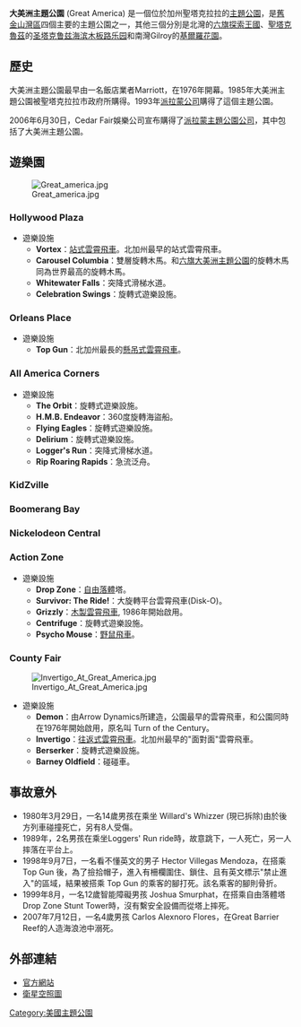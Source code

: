 {{Infobox Amusement park
| name = Great America
| image = California's Great America Logo.svg
| caption = 
| location = [[圣克拉拉_(加利福尼亚州)|圣克拉拉 (加利福尼亚州)]]
| opening_date = 1976年
| previous_names = '''''Marriott's Great America''''' <span style="white-space: nowrap">- 1976 ~ 1984</span><br/>'''''Great America''''' <span style="white-space: nowrap">- 1985 ~ 1992</span><br/>'''''Paramount's Great America''''' <span style="white-space: nowrap">- 1993 ~ 2006</span>
| area = 364 英畝 (1.5 平方公里)
| season = 3月 至 10月
| rides =
| coasters =
| water_rides =
| owner = Cedar Fair Entertainment Co.
| slogan =
| homepage = [http://www2.paramountparks.com/greatamerica/ Great America]}}

'''大美洲主題公園''' (Great America) 是一個位於加州聖塔克拉拉的[[主題公園|主題公園]]，是[[舊金山灣區|舊金山灣區]]四個主要的主題公園之一，其他三個分別是北灣的[[六旗探索王國|六旗探索王國]]、[[聖塔克魯茲|聖塔克魯茲]]的[[圣塔克鲁兹海滨木板路乐园|圣塔克鲁兹海滨木板路乐园]]和南灣Gilroy的[[基爾羅花園|基爾羅花園]]。

==歷史==
大美洲主題公園最早由一名飯店業者Marriott，在1976年開幕。1985年大美洲主題公園被聖塔克拉拉市政府所購得。1993年[[派拉蒙公司|派拉蒙公司]]購得了這個主題公園。

2006年6月30日，Cedar Fair娛樂公司宣布購得了[[派拉蒙主題公園公司|派拉蒙主題公園公司]]，其中包括了大美洲主題公園。

==遊樂園==
[[File:Great_america.jpg|thumb]]

===Hollywood Plaza===
* 遊樂設施
** '''Vortex'''：[[站式雲霄飛車|站式雲霄飛車]]。北加州最早的站式雲霄飛車。
** '''Carousel Columbia'''：雙層旋轉木馬。和[[六旗大美洲主題公園|六旗大美洲主題公園]]的旋轉木馬同為世界最高的旋轉木馬。
** '''Whitewater Falls'''：突降式滑梯水道。
** '''Celebration Swings'''：旋轉式遊樂設施。

===Orleans Place===
* 遊樂設施
** '''Top Gun'''：北加州最長的[[懸吊式雲霄飛車|懸吊式雲霄飛車]]。

===All America Corners===
* 遊樂設施
** '''The Orbit'''：旋轉式遊樂設施。
** '''H.M.B. Endeavor'''：360度旋轉海盜船。
** '''Flying Eagles'''：旋轉式遊樂設施。
** '''Delirium'''：旋轉式遊樂設施。
** '''Logger's Run'''：突降式滑梯水道。
** '''Rip Roaring Rapids'''：急流泛舟。

===KidZville===
===Boomerang Bay===
===Nickelodeon Central===

===Action Zone===
* 遊樂設施
** '''Drop Zone'''：[[自由落體|自由落體]]塔。
** '''Survivor: The Ride!'''：大旋轉平台雲霄飛車(Disk-O)。
** '''Grizzly'''：[[木製雲霄飛車|木製雲霄飛車]], 1986年開始啟用。
** '''Centrifuge'''：旋轉式遊樂設施。
** '''Psycho Mouse'''：[[野鼠飛車|野鼠飛車]]。

===County Fair===
[[File:Invertigo_At_Great_America.jpg|thumb]]
* 遊樂設施
** '''Demon'''：由Arrow Dynamics所建造，公園最早的雲霄飛車，和公園同時在1976年開始啟用，原名叫 Turn of the Century。
** '''Invertigo'''：[[往返式雲霄飛車|往返式雲霄飛車]]。北加州最早的"面對面"雲霄飛車。
** '''Berserker'''：旋轉式遊樂設施。
** '''Barney Oldfield'''：碰碰車。

==事故意外==
* 1980年3月29日，一名14歲男孩在乘坐 Willard's Whizzer (現已拆除)由於後方列車碰撞死亡，另有8人受傷。
* 1989年，2名男孩在乘坐Loggers' Run ride時，故意跳下，一人死亡，另一人摔落在平台上。
* 1998年9月7日，一名看不懂英文的男子 Hector Villegas Mendoza，在搭乘 Top Gun 後，為了撿拾帽子，進入有柵欄圍住、鎖住、且有英文標示"禁止進入"的區域，結果被搭乘 Top Gun 的乘客的腳打死。該名乘客的腳則骨折。
* 1999年8月，一名12歲智能障礙男孩 Joshua Smurphat，在搭乘自由落體塔 Drop Zone Stunt Tower時，沒有繫安全設備而從塔上摔死。
* 2007年7月12日，一名4歲男孩 Carlos Alexnoro Flores，在Great Barrier Reef的人造海浪池中溺死。

==外部連結==
* [https://web.archive.org/web/20070810211013/http://www3.cedarfair.com/greatamerica/ 官方網站]
* [http://maps.google.com/maps?q=Santa+Clara,+CA&ll=37.395551,-121.972082&spn=0.010254,0.014473&t=k&hl=en 衛星空照圖]

[[Category:美國主題公園|Category:美國主題公園]]